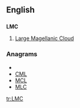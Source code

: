 ==English==

==={{initialism}}===
'''LMC'''

# {{galaxy}} [[w:Large Magellanic Cloud|Large Magellanic Cloud]]

===Anagrams===
* {{alphagram|[[clm#English|clm]]}} 
* [[CML#English|CML]]
* [[MCL#English|MCL]]
* [[MLC#English|MLC]]


[[tr:LMC]]